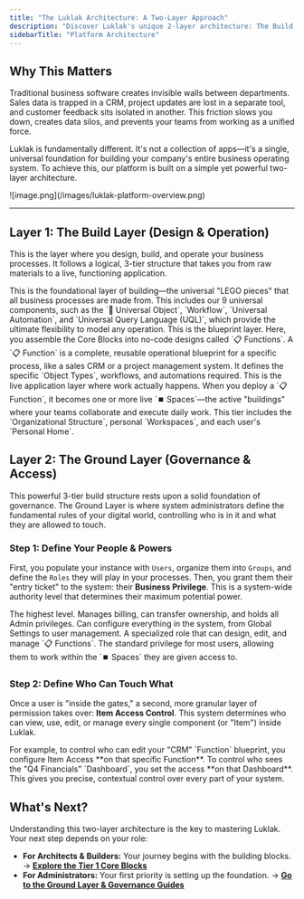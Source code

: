 ```yaml
---
title: "The Luklak Architecture: A Two-Layer Approach"
description: "Discover Luklak's unique 2-layer architecture: The Build Layer, where you design and operate your business systems, and The Ground Layer, where you manage users and governance."
sidebarTitle: "Platform Architecture"
---
```


## Why This Matters

Traditional business software creates invisible walls between departments. Sales data is trapped in a CRM, project updates are lost in a separate tool, and customer feedback sits isolated in another. This friction slows you down, creates data silos, and prevents your teams from working as a unified force.

Luklak is fundamentally different. It's not a collection of apps—it's a single, universal foundation for building your company's entire business operating system. To achieve this, our platform is built on a simple yet powerful two-layer architecture.

<Frame caption="LUKLAK system architecture, from raw materials, design to usage">
  ![image.png](/images/luklak-platform-overview.png)
</Frame>

---

## Layer 1: The Build Layer (Design & Operation)

This is the layer where you design, build, and operate your business processes. It follows a logical, 3-tier structure that takes you from raw materials to a live, functioning application.

<AccordionGroup>
  <Accordion title="Tier 1: Core Blocks (The Raw Materials)" icon="cube" iconType="duotone">
    This is the foundational layer of building—the universal "LEGO pieces" that all business processes are made from. This includes our 9 universal components, such as the `🧊 Universal Object`, `Workflow`, `Universal Automation`, and `Universal Query Language (UQL)`, which provide the ultimate flexibility to model any operation.
  </Accordion>
  <Accordion title="Tier 2: Function Design (The Blueprints)" icon="map" iconType="duotone">
    This is the blueprint layer. Here, you assemble the Core Blocks into no-code designs called `📋 Functions`. A `📋 Function` is a complete, reusable operational blueprint for a specific process, like a sales CRM or a project management system. It defines the specific `Object Types`, workflows, and automations required.
  </Accordion>
  <Accordion title="Tier 3: Usage & Operation (The Live Buildings)" icon="building" iconType="duotone">
    This is the live application layer where work actually happens. When you deploy a `📋 Function`, it becomes one or more live `⏹️ Spaces`—the active "buildings" where your teams collaborate and execute daily work. This tier includes the `Organizational Structure`, personal `Workspaces`, and each user's `Personal Home`.
  </Accordion>
</AccordionGroup>

## Layer 2: The Ground Layer (Governance & Access)

This powerful 3-tier build structure rests upon a solid foundation of governance. The Ground Layer is where system administrators define the fundamental rules of your digital world, controlling who is in it and what they are allowed to touch.

### Step 1: Define Your People & Powers

First, you populate your instance with `Users`, organize them into `Groups`, and define the `Roles` they will play in your processes. Then, you grant them their "entry ticket" to the system: their **Business Privilege**. This is a system-wide authority level that determines their maximum potential power.

<CardGroup cols={2}>
  <Card title="Owner" icon="crown" iconType="duotone">
    The highest level. Manages billing, can transfer ownership, and holds all Admin privileges.
  </Card>
  <Card title="Admin" icon="user-gear" iconType="duotone">
    Can configure everything in the system, from Global Settings to user management.
  </Card>
  <Card title="App Manager" icon="map" iconType="duotone">
    A specialized role that can design, edit, and manage `📋 Functions`.
  </Card>
  <Card title="Member" icon="user" iconType="duotone">
    The standard privilege for most users, allowing them to work within the `⏹️ Spaces` they are given access to.
  </Card>
</CardGroup>

### Step 2: Define Who Can Touch What

Once a user is "inside the gates," a second, more granular layer of permission takes over: **Item Access Control**. This system determines who can view, use, edit, or manage every single component (or "Item") inside Luklak.

<Tip>
  For example, to control who can edit your "CRM" `Function` blueprint, you configure Item Access **on that specific Function**. To control who sees the "Q4 Financials" `Dashboard`, you set the access **on that Dashboard**. This gives you precise, contextual control over every part of your system.
</Tip>

## What's Next?

Understanding this two-layer architecture is the key to mastering Luklak. Your next step depends on your role:

- **For Architects & Builders:** Your journey begins with the building blocks.
  → [**Explore the Tier 1 Core Blocks**](/platform/core-concepts)
- **For Administrators:** Your first priority is setting up the foundation.
  → [**Go to the Ground Layer & Governance Guides**](/platform/global-settings)